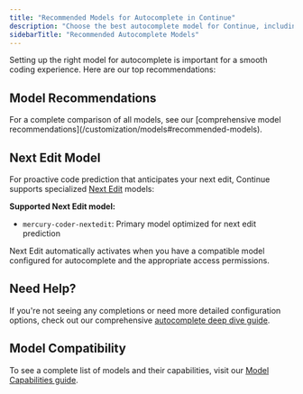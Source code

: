 ```yaml
---
title: "Recommended Models for Autocomplete in Continue"
description: "Choose the best autocomplete model for Continue, including hosted high-performance options, fast speed/quality tradeoffs, and local privacy-first models."
sidebarTitle: "Recommended Autocomplete Models"
---
```


Setting up the right model for autocomplete is important for a smooth coding experience. Here are our top recommendations:

## Model Recommendations

<ModelRecommendations role="autocomplete" />

<Info>
  For a complete comparison of all models, see our [comprehensive model recommendations](/customization/models#recommended-models).
</Info>

## Next Edit Model

For proactive code prediction that anticipates your next edit, Continue supports specialized [Next Edit](/ide-extensions/autocomplete/next-edit) models:

**Supported Next Edit model:**

- `mercury-coder-nextedit`: Primary model optimized for next edit prediction

Next Edit automatically activates when you have a compatible model configured for autocomplete and the appropriate access permissions.

## Need Help?

If you're not seeing any completions or need more detailed configuration options, check out our comprehensive [autocomplete deep dive guide](/customize/deep-dives/autocomplete).

## Model Compatibility

To see a complete list of models and their capabilities, visit our [Model Capabilities guide](/customize/deep-dives/model-capabilities).
